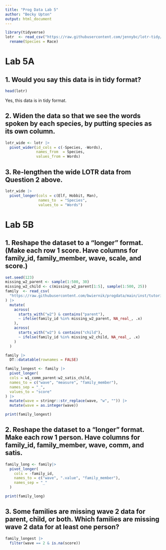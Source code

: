 ```yaml
---
title: "Prog Data Lab 5"
author: "Becky Upton"
output: html_document
---
```


```r
library(tidyverse)
lotr  <- read_csv("https://raw.githubusercontent.com/jennybc/lotr-tidy/master/data/lotr_tidy.csv") |> 
  rename(Species = Race)
```

# Lab 5A
## 1. Would you say this data is in tidy format?

```r
head(lotr)
```
Yes, this data is in tidy format.

## 2. Widen the data so that we see the words spoken by each species, by putting species as its own column.

```r
lotr_wide <- lotr |> 
  pivot_wider(id_cols = c(-Species, -Words), 
              names_from  = Species, 
              values_from = Words)
```
## 3. Re-lengthen the wide LOTR data from Question 2 above.

```r
lotr_wide |> 
  pivot_longer(cols = c(Elf, Hobbit, Man), 
               names_to  = "Species", 
               values_to = "Words")
```
# Lab 5B
## 1. Reshape the dataset to a “longer” format. (Make each row 1 score. Have columns for family_id, family_member, wave, scale, and score.)

```r
set.seed(123)
missing_w2_parent <- sample(1:500, 30)
missing_w2_child <- c(missing_w2_parent[1:5], sample(1:500, 25))
family  <- read_csv(
  "https://raw.githubusercontent.com/bwiernik/progdata/main/inst/tutorials/data/family_data.csv"
) |> 
  mutate(
    across(
      starts_with("w2") & contains("parent"),
      ~ ifelse(family_id %in% missing_w2_parent, NA_real_, .x)
    ),
    across(
      starts_with("w2") & contains("child"),
      ~ ifelse(family_id %in% missing_w2_child, NA_real_, .x)
    )
  )

family |> 
  DT::datatable(rownames = FALSE)
```

```r
family_longest <- family |>
  pivot_longer(
  cols = w1_comm_parent:w2_satis_child,
  names_to = c("wave", "measure", "family_member"), 
  names_sep = "_",
  values_to = "score"
) |> 
  mutate(wave = stringr::str_replace(wave, "w", "")) |> 
  mutate(wave = as.integer(wave))

print(family_longest)
```
## 2. Reshape the dataset to a “longer” format. Make each row 1 person. Have columns for family_id, family_member, wave, comm, and satis.
```r
family_long <- family|> 
  pivot_longer(
    cols = -family_id,
    names_to = c("wave", ".value", "family_member"), 
    names_sep = "_"
  )

print(family_long)
```
## 3. Some families are missing wave 2 data for parent, child, or both. Which families are missing wave 2 data for at least one person?

```r
family_longest |>
  filter(wave == 2 & is.na(score))
```

